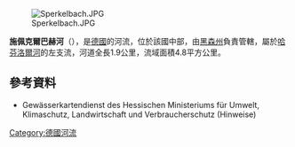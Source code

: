 {{Coord|50|5|54.13|N|9|27|36.47|E|display=title}}
[[Image:Sperkelbach.JPG|right]]

'''施佩克爾巴赫河'''（{{lang-de|Sperkelbach}}），是[[德國|德國]]的河流，位於該國中部，由[[黑森州|黑森州]]負責管轄，屬於[[哈芬洛爾河|哈芬洛爾河]]的左支流，河道全長1.9公里，流域面積4.8平方公里。

==參考資料==
* Gewässerkartendienst des Hessischen Ministeriums für Umwelt, Klimaschutz, Landwirtschaft und Verbraucherschutz (Hinweise)

{{Germany-geo-stub}}
[[Category:德國河流|Category:德國河流]]